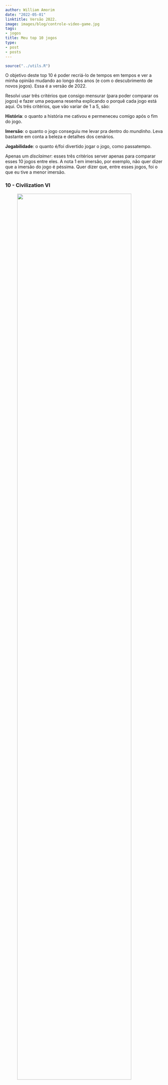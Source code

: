 ```yaml
---
author: William Amorim
date: "2022-05-01"
linktitle: Versão 2022.
image: images/blog/controle-video-game.jpg
tags:
- jogos
title: Meu top 10 jogos
type:
- post
- posts
---
```


```r
source("../utils.R")
```

O objetivo deste top 10 é poder recriá-lo de tempos em tempos e ver a minha opinião mudando ao longo dos anos (e com o descubrimento de novos jogos). Essa é a versão de 2022.

Resolvi usar três critérios que consigo mensurar (para poder comparar os jogos) e fazer uma pequena resenha explicando o porquê cada jogo está aqui. Os três critérios, que vão variar de 1 a 5, são:

**História**: o quanto a história me cativou e permeneceu comigo após o fim do jogo.

**Imersão**: o quanto o jogo conseguiu me levar pra dentro do *mundinho*. Leva bastante em conta a beleza e detalhes dos cenários.

**Jogabilidade**: o quanto é/foi divertido jogar o jogo, como passatempo.

Apenas um *disclaimer*: esses três critérios server apenas para comparar esses 10 jogos entre eles. A nota 1 em imersão, por exemplo, não quer dizer que a imersão do jogo é péssima. Quer dizer que, entre esses jogos, foi o que eu tive a menor imersão.

### 10 - Civilization VI

<img src = "../../images/blog/civilization-vi.jpg" style = "margin: auto; display: block; width: 85%;">

| | |
|---|---|
| História:  | 🎮 |
| Imersão:  | 🎮🎮🎮🎮  |
| Jogabilidade:  | 🎮🎮🎮🎮🎮  |

Jogo de tabuleiro sem tabuleiro não é golpe e por isso Civilization inicia o meu top 10. Com milhões de caminhos e escolhas ao longo da partida, é do tipo de jogo que você passa horas jogando sem perceber o tempo passar.

Uma observação: só joguei o Civilization VI, por isso especifiquei o sexto jogo aqui e não a série toda.

### 9 - The Lost World: Jurassic Park

<img src = "../../images/blog/jurassic-park.jpg" style = "margin: auto; display: block; width: 85%;">

| | |
|---|---|
| História:  | 🎮  |
| Imersão:  | 🎮  |
| Jogabilidade:  | 🎮🎮🎮🎮  |

Nessa lista tem jogo velho, tem jogo de Mega Drive e tem jogo do meu filme ruim favorito. E *The Lost World: Jurassic Park* é todos eles. O jogo tem co-op, tem um quase mundo aberto, também tem um plot horrível no qual você captura e mata animais inocentes, mas é bem diverto.

### 8 - Resident Evil 3

<img src = "../../images/blog/resident-evil-3.jpg" style = "margin: auto; display: block; width: 85%;">

| | |
|---|---|
| História:  | 🎮🎮🎮  |
| Imersão:  | 🎮🎮🎮🎮  |
| Jogabilidade:  | 🎮🎮🎮  |

Se nem o Brad Pitt conseguiu fazer uma história de apocalipse zumbi melhor, Resident Evil 3 precisa estar na lista. Ponto a mais de imersão pela história paralela contada nos *files*. Joguei o remake e é absurdamente horrível.

### 7 - To the Moon

<img src = "../../images/blog/to-the-moon.jpg" style = "margin: auto; display: block; width: 85%;">

| | |
|---|---|
| História:  | 🎮🎮🎮🎮  |
| Imersão:  | 🎮🎮  |
| Jogabilidade:  | 🎮  |

História espetacular, que fica na cabeça uma semana e no coração pra sempre.

### 6 - What Remains of Edith Finch

<img src = "../../images/blog/what-remains-2.jpg" style = "margin: auto; display: block; width: 85%;">

| | |
|---|---|
| História:  | 🎮🎮🎮🎮🎮  |
| Imersão:  | 🎮🎮🎮🎮  |
| Jogabilidade:  | 🎮🎮  |

Uma ode à narrativa, *What Remains of Edith Finch* conta com maestria uma história maravilhosa. Jogo para terminar e bater palmas. Escrevi mais sobre ele `r criar_link("aqui", "https://wamorim.com/blog/2020-12-27-what-remains/")`.

### 5 - Skyrim

<img src = "../../images/blog/skyrim.jpg" style = "margin: auto; display: block; width: 85%;">

| | |
|---|---|
| História:  | 🎮🎮  |
| Imersão:  | 🎮🎮🎮🎮  |
| Jogabilidade:  | 🎮🎮🎮🎮🎮  |

O misto perfeito de imersão e jobabilidade é jogar um mundo aberto gigante e não querer usar *fast travel*. 

### 4 - Bioshock

<img src = "../../images/blog/bioshock.jpg" style = "margin: auto; display: block; width: 85%;">

| | |
|---|---|
| História:  | 🎮🎮🎮🎮  |
| Imersão:  | 🎮🎮🎮🎮  |
| Jogabilidade:  | 🎮🎮🎮🎮  |

A ambientação incrível, a trilha sonora impecável, as histórias paralelas contadas nos diários de áudio, um FPS muito divertido e o *plot twist* sensasional justificam esse quarto lugar pra *Bioshock*.

### 3 - Life is Strange

<img src = "../../images/blog/life-is-strange.png" style = "margin: auto; display: block; width: 85%;">

| | |
|---|---|
| História:  | 🎮🎮🎮🎮🎮  |
| Imersão:  | 🎮🎮🎮🎮  |
| Jogabilidade:  | 🎮🎮  |

*Life is Strange* e o *prequel* *Life is Strange: Before the Storm* formam uma história perfeita (e uma trilha sonora também). Sempre que termino uma boa história, fico com a sensação de ter perdido amigos. Quando terminei o *Before the Storm*, o sentimento foi o mesmo de terminar um relacionamento.

### 2 - The Last of Us (I e II)

<img src = "../../images/blog/the-last-of-us.jpg" style = "margin: auto; display: block; width: 85%;">

| | |
|---|---|
| História:  | 🎮🎮🎮🎮🎮  |
| Imersão:  | 🎮🎮🎮🎮🎮  |
| Jogabilidade:  | 🎮🎮🎮  |

Subiu de 8º para 2º porque a parte II é uma obra-prima. Uma história incrível e desconfortável. Jogo mais lindo que já joguei na vida.

### 1 - A série Half-Life

<img src = "../../images/blog/half-life-gman.jpg" style = "margin: auto; display: block; width: 85%;">

| | |
|---|---|
| História:  | 🎮🎮🎮  |
| Imersão:  | 🎮🎮🎮🎮🎮  |
| Jogabilidade:  | 🎮🎮🎮🎮🎮  |



Minha série de jogos preferida, foi o que me fez virar fã de histórias e cenários pós-apocalípticos. O sentimento que o capítulo *Highway 17* do *Half-Life 2* gerou em mim virou meu *benchmark* de imersão. FPS extramamente divertido, com uma história meio confusa, mas tem 1000 vídeos no YouTube explicando. Talvez perca a posição no futuro se a Valve não lançar novos jogos para continuar a história.





